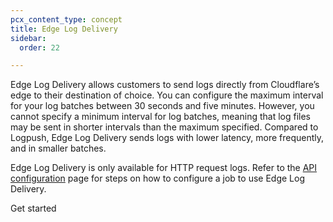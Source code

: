 ```yaml
---
pcx_content_type: concept
title: Edge Log Delivery
sidebar:
  order: 22

---
```



Edge Log Delivery allows customers to send logs directly from Cloudflare’s edge to their destination of choice. You can configure the maximum interval for your log batches between 30 seconds and five minutes. However, you cannot specify a minimum interval for log batches, meaning that log files may be sent in shorter intervals than the maximum specified. Compared to Logpush, Edge Log Delivery sends logs with lower latency, more frequently, and in smaller batches.

Edge Log Delivery is only available for HTTP request logs. Refer to the [API configuration](/logs/get-started/api-configuration/#kind) page for steps on how to configure a job to use Edge Log Delivery.

 <LinkButton variant="primary" href="/logs/get-started/">Get started</LinkButton>
